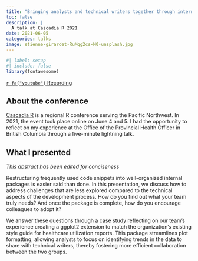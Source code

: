 ```yaml
---
title: "Bringing analysts and technical writers together through internal packages"
toc: false
description: |
  A talk at Cascadia R 2021
date: 2021-06-05
categories: talks
image: etienne-girardet-RuMqg2cs-M0-unsplash.jpg
---
```


```r
#| label: setup
#| include: false
library(fontawesome)
```

<a class="btn btn-light" href="https://youtu.be/XpIoSOgfC4A">`r fa("youtube")` 
Recording</a>

## About the conference

[Cascadia R](https://cascadiarconf.com/) is a regional R conference serving the 
Pacific Northwest. In 2021, the event took place online on June 4 and 5. I had 
the opportunity to reflect on my experience at the Office of the Provincial 
Health Officer in British Columbia through a five-minute lightning talk.

## What I presented

*This abstract has been edited for conciseness*

Restructuring frequently used code snippets into well-organized internal 
packages is easier said than done. In this presentation, we discuss how to 
address challenges that are less explored compared to the technical aspects of 
the development process. How do you find out what your team truly needs? And 
once the package is complete, how do you encourage colleagues to adopt it? 

We answer these questions through a case study reflecting on our team's 
experience creating a ggplot2 extension to match the organization's existing 
style guide for healthcare utilization reports. This package streamlines plot 
formatting, allowing analysts to focus on identifying trends in the data to 
share with technical writers, thereby fostering more efficient collaboration 
between the two groups. 
